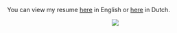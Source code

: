 
You can view my resume <a href="/cv/EN_Public.pdf" target="_blank">here</a> in English or <a href="/cv/NL_Publiek.pdf" target="_blank">here</a> in Dutch.

<center><Image src="/EN_CV_Kenrick.jpg" width={1414} height={2000} /></center>